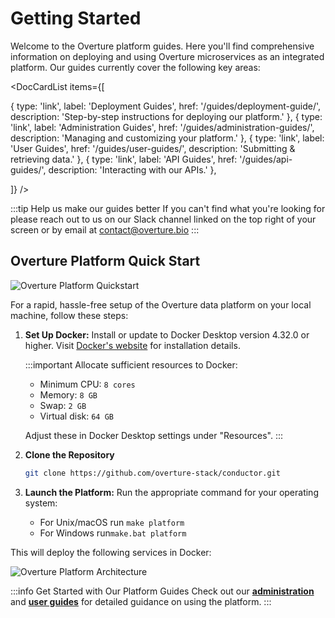 
# Getting Started

Welcome to the Overture platform guides. Here you'll find comprehensive information on deploying and using Overture microservices as an integrated platform. Our guides currently cover the following key areas:

<DocCardList items={[

  {
    type: 'link',
    label: 'Deployment Guides',
    href: '/guides/deployment-guide/',
    description: 'Step-by-step instructions for deploying our platform.'
  },
  {
    type: 'link',
    label: 'Administration Guides',
    href: '/guides/administration-guides/',
    description: 'Managing and customizing your platform.'
  },
  {
    type: 'link',
    label: 'User Guides',
    href: '/guides/user-guides/',
    description: 'Submitting & retrieving data.'
  },
  {
    type: 'link',
    label: 'API Guides',
    href: '/guides/api-guides/',
    description: 'Interacting with our APIs.'
  },
  
]} />

:::tip Help us make our guides better
If you can't find what you're looking for please reach out to us on our Slack channel linked on the top right of your screen or by email at contact@overture.bio
:::

## Overture Platform Quick Start

![Overture Platform Quickstart](./images/core-software.webp 'Overture Platform Quickstart')

For a rapid, hassle-free setup of the Overture data platform on your local machine, follow these steps:

1. **Set Up Docker:** Install or update to Docker Desktop version 4.32.0 or higher. Visit [Docker's website](https://www.docker.com/products/docker-desktop/) for installation details.

    :::important
    Allocate sufficient resources to Docker:
    - Minimum CPU: `8 cores`
    - Memory: `8 GB`
    - Swap: `2 GB`
    - Virtual disk: `64 GB`

    Adjust these in Docker Desktop settings under "Resources".
    :::


2. **Clone the Repository**

   ```bash
   git clone https://github.com/overture-stack/conductor.git
   ```

3. **Launch the Platform:** Run the appropriate command for your operating system:


   - For Unix/macOS run `make platform`
   - For Windows run`make.bat platform`

This will deploy the following services in Docker:

   ![Overture Platform Architecture](./images/platform.svg 'Overture Platform')

   :::info Get Started with Our Platform Guides
   Check out our [**administration**](/guides/administration-guides/) and [**user guides**](/guides/user-guides/) for detailed guidance on using the platform.
   :::